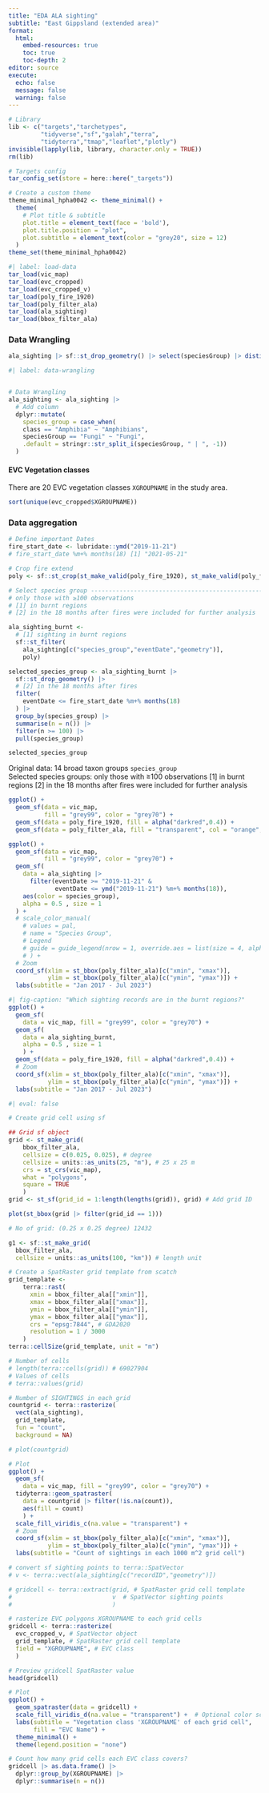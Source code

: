 ```yaml
---
title: "EDA ALA sighting"
subtitle: "East Gippsland (extended area)" 
format:
  html:
    embed-resources: true
    toc: true
    toc-depth: 2
editor: source
execute:
  echo: false
  message: false
  warning: false
---
```


```r
# Library
lib <- c("targets","tarchetypes",
         "tidyverse","sf","galah","terra",
         "tidyterra","tmap","leaflet","plotly")
invisible(lapply(lib, library, character.only = TRUE))
rm(lib)

# Targets config
tar_config_set(store = here::here("_targets"))

# Create a custom theme
theme_minimal_hpha0042 <- theme_minimal() +
  theme(
    # Plot title & subtitle
    plot.title = element_text(face = 'bold'),
    plot.title.position = "plot",
    plot.subtitle = element_text(color = "grey20", size = 12)
  )
theme_set(theme_minimal_hpha0042)
```

```r
#| label: load-data 
tar_load(vic_map)
tar_load(evc_cropped)
tar_load(evc_cropped_v)
tar_load(poly_fire_1920)
tar_load(poly_filter_ala)
tar_load(ala_sighting)
tar_load(bbox_filter_ala)
```

### Data Wrangling

```r
ala_sighting |> sf::st_drop_geometry() |> select(speciesGroup) |> distinct() |> arrange()
```

```r
#| label: data-wrangling


# Data Wrangling 
ala_sighting <- ala_sighting |>
  # Add column
  dplyr::mutate(
    species_group = case_when(
    class == "Amphibia" ~ "Amphibians",
    speciesGroup == "Fungi" ~ "Fungi",
    .default = stringr::str_split_i(speciesGroup, " | ", -1)) 
  )
```

#### EVC Vegetation classes

There are 20 EVC vegetation classes `XGROUPNAME` in the study area.

```r
sort(unique(evc_cropped$XGROUPNAME))
```

### Data aggregation

```r
# Define important Dates
fire_start_date <- lubridate::ymd("2019-11-21")
# fire_start_date %m+% months(18) [1] "2021-05-21"

# Crop fire extend 
poly <- sf::st_crop(st_make_valid(poly_fire_1920), st_make_valid(poly_filter_ala))

# Select species group ---------------------------------------------------------
# only those with ≥100 observations 
# [1] in burnt regions 
# [2] in the 18 months after fires were included for further analysis

ala_sighting_burnt <- 
  # [1] sighting in burnt regions
  sf::st_filter( 
    ala_sighting[c("species_group","eventDate","geometry")], 
    poly) 

selected_species_group <- ala_sighting_burnt |> 
  sf::st_drop_geometry() |> 
  # [2] in the 18 months after fires 
  filter(
    eventDate <= fire_start_date %m+% months(18)
  ) |>
  group_by(species_group) |>
  summarise(n = n()) |>
  filter(n >= 100) |>
  pull(species_group)

selected_species_group
```

Original data: 14 broad taxon groups `species_group`\
Selected species groups: only those with ≥100 observations \[1\] in burnt regions \[2\] in the 18 months after fires were included for further analysis

```r
ggplot() +
  geom_sf(data = vic_map,
          fill = "grey99", color = "grey70") +
  geom_sf(data = poly_fire_1920, fill = alpha("darkred",0.4)) + 
  geom_sf(data = poly_filter_ala, fill = "transparent", col = "orange", linewidth = 1)
```

```r
ggplot() +
  geom_sf(data = vic_map,
          fill = "grey99", color = "grey70") +
  geom_sf(
    data = ala_sighting |>
      filter(eventDate >= "2019-11-21" &
             eventDate <= ymd("2019-11-21") %m+% months(18)),
    aes(color = species_group),
    alpha = 0.5 , size = 1
  ) +
  # scale_color_manual(
    # values = pal,
    # name = "Species Group",
    # Legend
    # guide = guide_legend(nrow = 1, override.aes = list(size = 4, alpha = 1))
    # ) +
  # Zoom
  coord_sf(xlim = st_bbox(poly_filter_ala)[c("xmin", "xmax")], 
           ylim = st_bbox(poly_filter_ala)[c("ymin", "ymax")]) +
  labs(subtitle = "Jan 2017 - Jul 2023")
```

```r
#| fig-caption: "Which sighting records are in the burnt regions?"
ggplot() +
  geom_sf(
    data = vic_map, fill = "grey99", color = "grey70") +
  geom_sf(
    data = ala_sighting_burnt,
    alpha = 0.5 , size = 1
    ) +
  geom_sf(data = poly_fire_1920, fill = alpha("darkred",0.4)) +
  # Zoom
  coord_sf(xlim = st_bbox(poly_filter_ala)[c("xmin", "xmax")], 
           ylim = st_bbox(poly_filter_ala)[c("ymin", "ymax")]) +
  labs(subtitle = "Jan 2017 - Jul 2023")
```

```r
#| eval: false

# Create grid cell using sf

## Grid sf object
grid <- st_make_grid(
    bbox_filter_ala, 
    cellsize = c(0.025, 0.025), # degree
    cellsize = units::as_units(25, "m"), # 25 x 25 m
    crs = st_crs(vic_map),
    what = "polygons",
    square = TRUE
    )
grid <- st_sf(grid_id = 1:length(lengths(grid)), grid) # Add grid ID

plot(st_bbox(grid |> filter(grid_id == 1)))

# No of grid: (0.25 x 0.25 degree) 12432

g1 <- sf::st_make_grid(
  bbox_filter_ala,
  cellsize = units::as_units(100, "km")) # length unit
```

```r
# Create a SpatRaster grid template from scatch 
grid_template <- 
    terra::rast(
      xmin = bbox_filter_ala[["xmin"]],
      xmax = bbox_filter_ala[["xmax"]],
      ymin = bbox_filter_ala[["ymin"]],
      ymax = bbox_filter_ala[["ymax"]],
      crs = "epsg:7844", # GDA2020
      resolution = 1 / 3000
    )
terra::cellSize(grid_template, unit = "m")

# Number of cells 
# length(terra::cells(grid)) # 69027904
# Values of cells 
# terra::values(grid)

# Number of SIGHTINGS in each grid
countgrid <- terra::rasterize(
  vect(ala_sighting), 
  grid_template, 
  fun = "count", 
  background = NA)

# plot(countgrid)

# Plot
ggplot() +
  geom_sf(
    data = vic_map, fill = "grey99", color = "grey70") +
  tidyterra::geom_spatraster(
    data = countgrid |> filter(!is.na(count)),
    aes(fill = count)
    ) +
  scale_fill_viridis_c(na.value = "transparent") +
  # Zoom
  coord_sf(xlim = st_bbox(poly_filter_ala)[c("xmin", "xmax")], 
           ylim = st_bbox(poly_filter_ala)[c("ymin", "ymax")]) +
  labs(subtitle = "Count of sightings in each 1000 m^2 grid cell")
```

```r
# convert sf sighting points to terra::SpatVector
# v <- terra::vect(ala_sighting[c("recordID","geometry")])

# gridcell <- terra::extract(grid, # SpatRaster grid cell template
#                            v  # SpatVector sighting points
#                            )

```

```r
# rasterize EVC polygons XGROUPNAME to each grid cells
gridcell <- terra::rasterize(
  evc_cropped_v, # SpatVector object
  grid_template, # SpatRaster grid cell template
  field = "XGROUPNAME", # EVC class
  )

# Preview gridcell SpatRaster value
head(gridcell)

# Plot
ggplot() +
  geom_spatraster(data = gridcell) +
  scale_fill_viridis_d(na.value = "transparent") +  # Optional color scale
  labs(subtitle = "Vegetation class 'XGROUPNAME' of each grid cell",
       fill = "EVC Name") + 
  theme_minimal() +
  theme(legend.position = "none")
```

```r
# Count how many grid cells each EVC class covers? 
gridcell |> as.data.frame() |>
  dplyr::group_by(XGROUPNAME) |> 
  dplyr::summarise(n = n())
```
